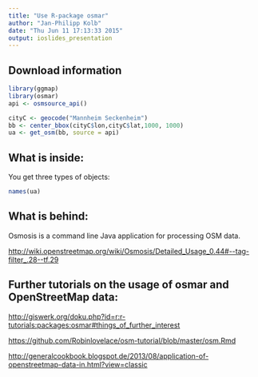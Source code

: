 ```yaml
---
title: "Use R-package osmar"
author: "Jan-Philipp Kolb"
date: "Thu Jun 11 17:13:33 2015"
output: ioslides_presentation
---
```


## Download information

```r
library(ggmap)
library(osmar)
api <- osmsource_api()
```

```r
cityC <- geocode("Mannheim Seckenheim")
bb <- center_bbox(cityC$lon,cityC$lat,1000, 1000)
ua <- get_osm(bb, source = api)
```

## What is inside:

You get three types of objects:
```r
names(ua)
```

## What is behind:

Osmosis is a command line Java application for processing OSM data.

<http://wiki.openstreetmap.org/wiki/Osmosis/Detailed_Usage_0.44#--tag-filter_.28--tf.29>

## Further tutorials on the usage of osmar and OpenStreetMap data:

<http://giswerk.org/doku.php?id=r:r-tutorials:packages:osmar#things_of_further_interest>

<https://github.com/Robinlovelace/osm-tutorial/blob/master/osm.Rmd>

<http://generalcookbook.blogspot.de/2013/08/application-of-openstreetmap-data-in.html?view=classic>
